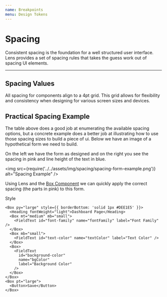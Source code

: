 ```yaml
---
name: Breakpoints
menu: Design Tokens
---
```



# Spacing

Consistent spacing is the foundation for a well structured user interface.
Lens provides a set of spacing rules that takes the guess work out of
spacing UI elements.

---

## Spacing Values

All spacing for components align to a 4pt grid. This grid allows for flexibility and consistency when designing for various screen sizes and devices.

<SpacingOptionsTable />

## Practical Spacing Example

The table above does a good job at enumerating the available spacing options, but a concrete example does a better job at illustrating how to use those spacing sizes to build a piece of ui. Below we have an image of a hypothetical form we need to build.

On the left we have the form as designed and on the right you see the spacing in pink and line height of the text in blue.

<img
  src={require('../../assets/img/spacing/spacing-form-example.png')}
  alt="Spacing Example"
/>

Using Lens and the [Box Component](/#!/Box) we can quickly apply the correct spacing (the parts in pink) to this form.

<Playground>
  <form>
    <Heading fontWeight="light">Style</Heading>
    <Box pt="medium" pb="large" style={{ borderBottom: 'solid 1px #DEE1E5' }}>
      <FieldText id="style-name" name="styleName" label="Name" />
    </Box>

    <Box py="large" style={{ borderBottom: 'solid 1px #DEE1E5' }}>
      <Heading fontWeight="light">Dashboard Page</Heading>
      <Box mt="medium" mb="small">
        <FieldText id="font-family" name="fontFamily" label="Font Family" />
      </Box>
      <Box mb="small">
        <FieldText id="text-color" name="textColor" label="Text Color" />
      </Box>
      <Box>
        <FieldText
          id="background-color"
          name="bgColor"
          label="Background Color"
        />
      </Box>
    </Box>
    <Box pt="large">
      <Button>Save</Button>
    </Box>

  </form>
</Playground>
